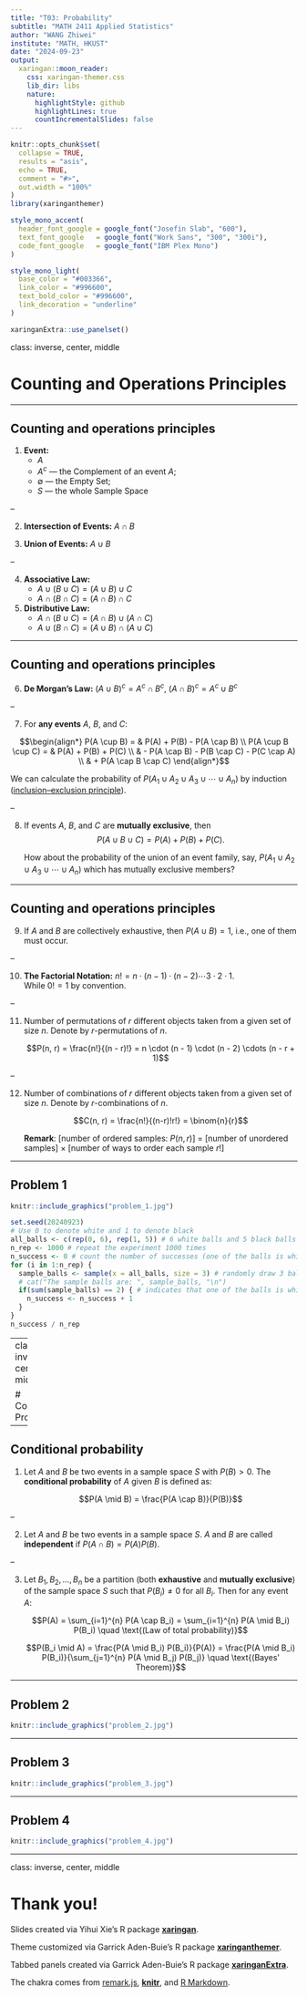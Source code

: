 ```yaml
---
title: "T03: Probability"
subtitle: "MATH	2411 Applied Statistics"
author: "WANG Zhiwei"
institute: "MATH, HKUST"
date: "2024-09-23"
output:
  xaringan::moon_reader:
    css: xaringan-themer.css
    lib_dir: libs
    nature:
      highlightStyle: github
      highlightLines: true
      countIncrementalSlides: false
---
```


```r
knitr::opts_chunk$set(
  collapse = TRUE,
  results = "asis",
  echo = TRUE,
  comment = "#>",
  out.width = "100%"
)
library(xaringanthemer)
```

```r
style_mono_accent(
  header_font_google = google_font("Josefin Slab", "600"),
  text_font_google   = google_font("Work Sans", "300", "300i"),
  code_font_google   = google_font("IBM Plex Mono")
)

style_mono_light(
  base_color = "#003366",
  link_color = "#996600",
  text_bold_color = "#996600",
  link_decoration = "underline"
)
```

```r
xaringanExtra::use_panelset()
```

class: inverse, center, middle

# Counting and Operations Principles

---

## Counting and operations principles

1. **Event:**
   - $A$
   - $A^c$ — the Complement of an event $A$;
   - $\emptyset$ — the Empty Set;
   - $S$ — the whole Sample Space

--

2. **Intersection of Events:** $A \cap B$

3. **Union of Events:** $A \cup B$

--

4. **Associative Law:**
   - $A \cup (B \cup C) = (A \cup B) \cup C$
   - $A \cap (B \cap C) = (A \cap B) \cap C$

5. **Distributive Law:**
   - $A \cap (B \cup C) = (A \cap B) \cup (A \cap C)$
   - $A \cup (B \cap C) = (A \cup B) \cap (A \cup C)$
   
---

## Counting and operations principles

6. **De Morgan’s Law:**  $(A \cup B)^c = A^c \cap B^c$, $(A \cap B)^c = A^c \cup B^c$

--

7. For **any events** $A$, $B$, and $C$:
   
  $$\begin{align*}
    P(A \cup B) = & P(A) + P(B) - P(A \cap B) \\
    P(A \cup B \cup C) = & P(A) + P(B) + P(C) \\
      & - P(A \cap B) - P(B \cap C) - P(C \cap A) \\
      & + P(A \cap B \cap C)
  \end{align*}$$
  
  We can calculate the probability of $P(A_1 \cup A_2 \cup A_3 \cup \cdots \cup A_n)$ by induction ([inclusion–exclusion principle](https://en.wikipedia.org/wiki/Inclusion%E2%80%93exclusion_principle)).
  
--

8. If events $A$, $B$, and $C$ are **mutually exclusive**, then 
  $$P(A \cup B \cup C) = P(A) + P(B) + P(C).$$

   How about the probability of the union of an event family, say, $P(A_1 \cup A_2 \cup A_3 \cup \cdots \cup A_n)$ which has mutually exclusive members?
   
---

## Counting and operations principles

9. If $A$ and $B$ are collectively exhaustive, then $P(A \cup B) = 1$, i.e., one of them must occur.

--

10. **The Factorial Notation:** $n! = n \cdot (n - 1) \cdot (n - 2) \cdots 3 \cdot 2 \cdot 1$.  
    While $0! = 1$ by convention.

--

11. Number of permutations of $r$ different objects taken from a given set of size $n$. Denote by $r$-permutations of $n$.

    $$P(n, r) = \frac{n!}{(n - r)!} = n \cdot (n - 1) \cdot (n - 2) \cdots (n - r + 1)$$

--

12. Number of combinations of $r$ different objects taken from a given set of size $n$. Denote by $r$-combinations of $n$.

    $$C(n, r) = \frac{n!}{(n-r)!r!} = \binom{n}{r}$$
    
    **Remark**: [number of ordered samples: $P(n, r)$] = [number of unordered samples] $\times$ [number of ways to order each sample $r!$]
    
---

## Problem 1

```r
knitr::include_graphics("problem_1.jpg")
```

```r
set.seed(20240923)
# Use 0 to denote white and 1 to denote black
all_balls <- c(rep(0, 6), rep(1, 5)) # 6 white balls and 5 black balls
n_rep <- 1000 # repeat the experiment 1000 times
n_success <- 0 # count the number of successes (one of the balls is white and the other two black)
for (i in 1:n_rep) {
  sample_balls <- sample(x = all_balls, size = 3) # randomly draw 3 balls
  # cat("The sample balls are: ", sample_balls, "\n")
  if(sum(sample_balls) == 2) { # indicates that one of the balls is white and the other two black
    n_success <- n_success + 1
  }
}
n_success / n_rep
```
    
---
class: inverse, center, middle

# Conditional Probability

---

## Conditional probability

1. Let $A$ and $B$ be two events in a sample space $S$ with $P(B) > 0$. The **conditional probability** of $A$ given $B$ is defined as:

   $$P(A \mid B) = \frac{P(A \cap B)}{P(B)}$$

--

2. Let $A$ and $B$ be two events in a sample space $S$. $A$ and $B$ are called **independent** if $P(A \cap B) = P(A)P(B)$.

--

3. Let $B_1, B_2, \ldots, B_n$ be a partition (both **exhaustive** and **mutually exclusive**) of the sample space $S$ such that $P(B_i) \neq 0$ for all $B_i$. Then for any event $A$:

   $$P(A) = \sum_{i=1}^{n} P(A \cap B_i) = \sum_{i=1}^{n} P(A \mid B_i) P(B_i) \quad \text{(Law of total probability)}$$

   $$P(B_i \mid A) = \frac{P(A \mid B_i) P(B_i)}{P(A)} = \frac{P(A \mid B_i) P(B_i)}{\sum_{j=1}^{n} P(A \mid B_j) P(B_j)} \quad \text{(Bayes' Theorem)}$$
   
---

## Problem 2

```r
knitr::include_graphics("problem_2.jpg")
```


---

## Problem 3

```r
knitr::include_graphics("problem_3.jpg")
```

---

## Problem 4

```r
knitr::include_graphics("problem_4.jpg")
```

---
class: inverse, center, middle

# Thank you!

Slides created via Yihui Xie's R package [**xaringan**](https://github.com/yihui/xaringan).

Theme customized via Garrick Aden-Buie's R package [**xaringanthemer**](https://github.com/gadenbuie/xaringanthemer).

Tabbed panels created via Garrick Aden-Buie's R package [**xaringanExtra**](https://github.com/gadenbuie/xaringanExtra/).

The chakra comes from [remark.js](https://remarkjs.com), [**knitr**](https://yihui.org/knitr/), and [R Markdown](https://rmarkdown.rstudio.com).